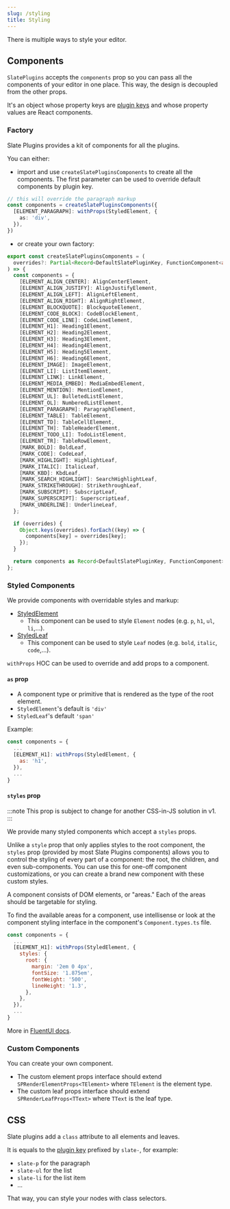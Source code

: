 ```yaml
---
slug: /styling
title: Styling
---
```


There is multiple ways to style your editor.

## Components

`SlatePlugins` accepts the `components` prop so you can pass all the components of your editor in one place.
This way, the design is decoupled from the other props.

It's an object whose property keys are [plugin keys](configuration##plugin-keys) and whose property values are React components.

### Factory

Slate Plugins provides a kit of components for all the plugins.

You can either:

- import and use `createSlatePluginsComponents` to create all the components.
The first parameter can be used to override default components by plugin key.

```ts
// this will override the paragraph markup
const components = createSlatePluginsComponents({
  [ELEMENT_PARAGRAPH]: withProps(StyledElement, {
    as: 'div',
  }),
})
```

- or create your own factory:

```ts
export const createSlatePluginsComponents = (
  overrides?: Partial<Record<DefaultSlatePluginKey, FunctionComponent<any>>>
) => {
  const components = {
    [ELEMENT_ALIGN_CENTER]: AlignCenterElement,
    [ELEMENT_ALIGN_JUSTIFY]: AlignJustifyElement,
    [ELEMENT_ALIGN_LEFT]: AlignLeftElement,
    [ELEMENT_ALIGN_RIGHT]: AlignRightElement,
    [ELEMENT_BLOCKQUOTE]: BlockquoteElement,
    [ELEMENT_CODE_BLOCK]: CodeBlockElement,
    [ELEMENT_CODE_LINE]: CodeLineElement,
    [ELEMENT_H1]: Heading1Element,
    [ELEMENT_H2]: Heading2Element,
    [ELEMENT_H3]: Heading3Element,
    [ELEMENT_H4]: Heading4Element,
    [ELEMENT_H5]: Heading5Element,
    [ELEMENT_H6]: Heading6Element,
    [ELEMENT_IMAGE]: ImageElement,
    [ELEMENT_LI]: ListItemElement,
    [ELEMENT_LINK]: LinkElement,
    [ELEMENT_MEDIA_EMBED]: MediaEmbedElement,
    [ELEMENT_MENTION]: MentionElement,
    [ELEMENT_UL]: BulletedListElement,
    [ELEMENT_OL]: NumberedListElement,
    [ELEMENT_PARAGRAPH]: ParagraphElement,
    [ELEMENT_TABLE]: TableElement,
    [ELEMENT_TD]: TableCellElement,
    [ELEMENT_TH]: TableHeaderElement,
    [ELEMENT_TODO_LI]: TodoListElement,
    [ELEMENT_TR]: TableRowElement,
    [MARK_BOLD]: BoldLeaf,
    [MARK_CODE]: CodeLeaf,
    [MARK_HIGHLIGHT]: HighlightLeaf,
    [MARK_ITALIC]: ItalicLeaf,
    [MARK_KBD]: KbdLeaf,
    [MARK_SEARCH_HIGHLIGHT]: SearchHighlightLeaf,
    [MARK_STRIKETHROUGH]: StrikethroughLeaf,
    [MARK_SUBSCRIPT]: SubscriptLeaf,
    [MARK_SUPERSCRIPT]: SuperscriptLeaf,
    [MARK_UNDERLINE]: UnderlineLeaf,
  };

  if (overrides) {
    Object.keys(overrides).forEach((key) => {
      components[key] = overrides[key];
    });
  }

  return components as Record<DefaultSlatePluginKey, FunctionComponent>;
};
```

### Styled Components

We provide components with overridable styles and markup:

- [StyledElement](https://slate-plugins-api.udecode.io/globals.html#styledelement)
  - This component can be used to style `Element` nodes (e.g. `p`, `h1`, `ul`, `li`,...).
- [StyledLeaf](https://slate-plugins-api.udecode.io/globals.html#styledleaf)
  - This component can be used to style `Leaf` nodes (e.g. `bold`, `italic`, `code`,...).

`withProps` HOC can be used to override and add props to a component.


#### `as` prop

- A component type or primitive that is rendered as the type of the root element.
- `StyledElement`'s default is `'div'`
- `StyledLeaf`'s default `'span'`

Example:

```js
const components = {
  ...
  [ELEMENT_H1]: withProps(StyledElement, {
    as: 'h1',
  }),
  ...
}
```

#### `styles` prop

:::note
This prop is subject to change for another CSS-in-JS solution in v1.
:::

We provide many styled components which accept a `styles` props.

Unlike a `style` prop that only applies styles to the root component,
the `styles` prop (provided by most Slate Plugins components)
allows you to control the styling of every part of a component:
the root, the children, and even sub-components.
You can use this for one-off component customizations,
or you can create a brand new component with these custom styles.

A component consists of DOM elements, or "areas." Each of the areas should be targetable for styling.

To find the available areas for a component, use intellisense or look at the component styling interface in the component's `Component.types.ts` file.

```js
const components = {
  ...
  [ELEMENT_H1]: withProps(StyledElement, {
    styles: {
      root: {
        margin: '2em 0 4px',
        fontSize: '1.875em',
        fontWeight: '500',
        lineHeight: '1.3',
      },
    },
  }),
  ...
}
```

More in [FluentUI docs](https://github.com/microsoft/fluentui/wiki/Component-Styling).


### Custom Components

You can create your own component.

- The custom element props interface should extend `SPRenderElementProps<TElement>` where `TElement` is the element type.
- The custom leaf props interface should extend `SPRenderLeafProps<TText>` where `TText` is the leaf type.

## CSS

Slate plugins add a `class` attribute to all elements and leaves.

It is equals to the [plugin key](configuration##plugin-keys) prefixed by `slate-`, for example:

- `slate-p` for the paragraph
- `slate-ul` for the list
- `slate-li` for the list item
- ...

That way, you can style your nodes with class selectors.